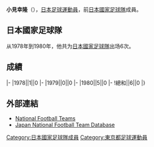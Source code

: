 {{Infobox football biography
|name=小見幸隆
|image=
|fullname=小見幸隆
|birth_date={{Birth date and age|1952|12|25}}
|cityofbirth=[[東京|東京]]
|countryofbirth=[[日本|日本]]
|height=
|position=[[中场|中场]]
|currentclub=
|years=1969-1986
|clubs=[[東京綠茵|読売]]
|caps(goals)=
|nationalyears=1978-1980
|nationalteam=[[日本國家足球隊|日本]]
|nationalcaps(goals)=6 (0)
}}
'''小見幸隆'''（{{Bd|1952年|12月25日||}}），[[日本|日本]][[足球|足球]][[運動員|運動員]]，前[[日本國家足球隊|日本國家足球隊]]成員。

==日本國家足球隊==
从1978年到1980年，他共为[[日本國家足球隊|日本國家足球隊]]出场6次。

==成績==
{{Football player national team statistics|JPN}}
|-
|1978||1||0
|-
|1979||0||0
|-
|1980||5||0
|-
!總和||6||0
|}

==外部連結==
{{Reflist}}
*[http://www.national-football-teams.com/v2/player.php?id=38243 National Football Teams] {{Wayback|url=http://www.national-football-teams.com/v2/player.php?id=38243 |date=20121016005520 }}
*[https://web.archive.org/web/20130922144202/http://www.japannationalfootballteam.com/en/players/omi_yukitaka.html Japan National Football Team Database]

{{Japan-sport-bio-stub}}
{{Soccer-player-stub}}
[[Category:日本國家足球隊成員|Category:日本國家足球隊成員]]
[[Category:東京都足球運動員|Category:東京都足球運動員]]